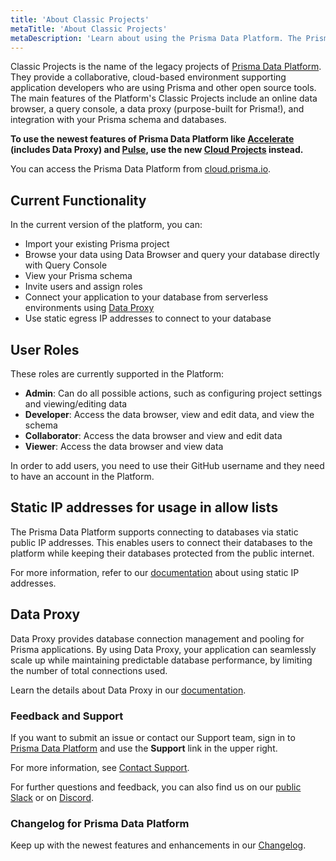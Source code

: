 ```yaml
---
title: 'About Classic Projects'
metaTitle: 'About Classic Projects'
metaDescription: 'Learn about using the Prisma Data Platform. The Prisma Data Platform provides a collaborative, cloud-based environment supporting application developers who are using Prisma and other open source tools. The main features of the Platform include an online data browser, a query console, a data proxy (purpose-built for Prisma!), and integration with your Prisma schema and databases.'
---
```


<TopBlock>

Classic Projects is the name of the legacy projects of [Prisma Data Platform](https://cloud.prisma.io/). They provide a collaborative, cloud-based environment supporting application developers who are using Prisma and other open source tools. The main features of the Platform's Classic Projects include an online data browser, a query console, a data proxy (purpose-built for Prisma!), and integration with your Prisma schema and databases.

**To use the newest features of Prisma Data Platform like [Accelerate](/data-platform/accelerate/what-is-accelerate) (includes Data Proxy) and [Pulse](/data-platform/pulse/what-is-pulse), use the new [Cloud Projects](/data-platform/cloud-projects/about-cloud-projects) instead.**

You can access the Prisma Data Platform from [cloud.prisma.io](https://cloud.prisma.io).

</TopBlock>

## Current Functionality

In the current version of the platform, you can:

- Import your existing Prisma project
- Browse your data using Data Browser and query your database directly with Query Console
- View your Prisma schema
- Invite users and assign roles
- Connect your application to your database from serverless environments using [Data Proxy](/data-platform/classic-projects/data-proxy)
- Use static egress IP addresses to connect to your database

## User Roles

These roles are currently supported in the Platform:

- **Admin**: Can do all possible actions, such as configuring project settings and viewing/editing data
- **Developer**: Access the data browser, view and edit data, and view the schema
- **Collaborator**: Access the data browser and view and edit data
- **Viewer**: Access the data browser and view data

In order to add users, you need to use their GitHub username and they need to have an account in the Platform.

## Static IP addresses for usage in allow lists

The Prisma Data Platform supports connecting to databases via static public IP addresses. This enables users to connect their databases to the platform while keeping their databases protected from the public internet.

For more information, refer to our [documentation](/data-platform/classic-projects/platform/static-ips) about using static IP addresses.

## Data Proxy

Data Proxy provides database connection management and pooling for Prisma applications. By using Data Proxy, your application can seamlessly scale up while maintaining predictable database performance, by limiting the number of total connections used.

Learn the details about Data Proxy in our [documentation](/data-platform/classic-projects/data-proxy).

### Feedback and Support

If you want to submit an issue or contact our Support team, sign in to [Prisma Data Platform](https://cloud.prisma.io) and use the **Support** link in the upper right.

For more information, see [Contact Support](/data-platform/classic-projects/contact-support).

For further questions and feedback, you can also find us on our [public Slack](https://prisma.slack.com/) or on [Discord](https://discord.gg/KQyTW2H5ca).

### Changelog for Prisma Data Platform

Keep up with the newest features and enhancements in our [Changelog](https://prismaio.notion.site/Prisma-Data-Platform-Changelog-89c06438c3014c9c90c929c0a0b204d2).
